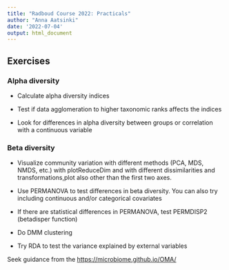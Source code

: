 ```yaml
---
title: "Radboud Course 2022: Practicals"
author: "Anna Aatsinki"
date: '2022-07-04'
output: html_document
---
```


## Exercises

### Alpha diversity

- Calculate alpha diversity indices

- Test if data agglomeration to higher taxonomic ranks affects the indices

- Look for differences in alpha diversity between groups or correlation with a continuous variable


### Beta diversity

- Visualize community variation with different methods (PCA, MDS, NMDS, etc.) with plotReduceDim and with different dissimilarities and transformations,plot also other than the first two axes.

- Use PERMANOVA to test differences in beta diversity. You can also try including continuous and/or categorical covariates

- If there are statistical differences in PERMANOVA, test PERMDISP2 (betadisper function)

- Do DMM clustering

- Try RDA to test the variance explained by external variables


Seek guidance from the [https://microbiome.github.io/OMA/](https://microbiome.github.io/OMA/)